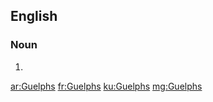 ==English==

===Noun===
{{head|en|plural}}

# {{plural of|Guelph|lang=en}}

[[ar:Guelphs]]
[[fr:Guelphs]]
[[ku:Guelphs]]
[[mg:Guelphs]]